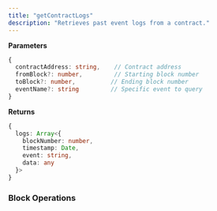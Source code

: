```yaml
---
title: "getContractLogs"
description: "Retrieves past event logs from a contract."
---
```


**Parameters**
```typescript
{
  contractAddress: string,    // Contract address
  fromBlock?: number,         // Starting block number
  toBlock?: number,          // Ending block number
  eventName?: string         // Specific event to query
}
```

**Returns**
```typescript
{
  logs: Array<{
    blockNumber: number,
    timestamp: Date,
    event: string,
    data: any
  }>
}
```

### Block Operations


